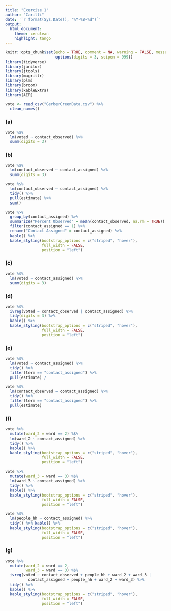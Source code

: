 ```yaml
---
title: "Exercise 1"
author: "Carilli"
date: '`r format(Sys.Date(), "%Y-%B-%d")`'
output: 
  html_document:
    theme: cerulean
    highlight: tango
---
```


```r
knitr::opts_chunk$set(echo = TRUE, comment = NA, warning = FALSE, message = FALSE,
                      options(digits = 3, scipen = 999))
library(tidyverse)
library(janitor)
library(jtools)
library(magrittr)
library(plm)
library(broom)
library(kableExtra)
library(AER)
```

```r
vote <- read_csv("GerberGreenData.csv") %>% 
  clean_names() 
```

### (a)

```r
vote %$% 
  lm(voted ~ contact_observed) %>% 
  summ(digits = 3)
```


### (b)

```r
vote %$% 
  lm(contact_observed ~ contact_assigned) %>% 
  summ(digits = 3) 

vote %$% 
  lm(contact_observed ~ contact_assigned) %>% 
  tidy() %>% 
  pull(estimate) %>% 
  sum()

vote %>% 
  group_by(contact_assigned) %>% 
  summarize("Percent Observed" = mean(contact_observed, na.rm = TRUE)) %>% 
  filter(contact_assigned == 1) %>% 
  rename("Contact Assigned" = contact_assigned) %>% 
  kable() %>% 
  kable_styling(bootstrap_options = c("striped", "hover"), 
                full_width = FALSE,
                position = "left")
```

### (c)

```r
vote %$% 
  lm(voted ~ contact_assigned) %>% 
  summ(digits = 3)
```

### (d)

```r
vote %$% 
  ivreg(voted ~ contact_observed | contact_assigned) %>% 
  tidy(digits = 3) %>% 
  kable() %>% 
  kable_styling(bootstrap_options = c("striped", "hover"), 
                full_width = FALSE,
                position = "left")
```

### (e)

```r
vote %$% 
  lm(voted ~ contact_assigned) %>%
  tidy() %>% 
  filter(term == "contact_assigned") %>% 
  pull(estimate) /

vote %$% 
  lm(contact_observed ~ contact_assigned) %>% 
  tidy() %>% 
  filter(term == "contact_assigned") %>% 
  pull(estimate)

```

### (f)

```r
vote %>% 
  mutate(ward_2 = ward == 2) %$% 
  lm(ward_2 ~ contact_assigned) %>% 
  tidy() %>% 
  kable() %>% 
  kable_styling(bootstrap_options = c("striped", "hover"), 
                full_width = FALSE,
                position = "left")

vote %>% 
  mutate(ward_3 = ward == 3) %$% 
  lm(ward_3 ~ contact_assigned) %>% 
  tidy() %>% 
  kable() %>% 
  kable_styling(bootstrap_options = c("striped", "hover"), 
                full_width = FALSE,
                position = "left")

vote %$% 
  lm(people_hh ~ contact_assigned) %>% 
  tidy() %>% kable() %>% 
  kable_styling(bootstrap_options = c("striped", "hover"), 
                full_width = FALSE,
                position = "left")
```

### (g)

```r
vote %>% 
  mutate(ward_2 = ward == 2,
         ward_3 = ward == 3) %$% 
  ivreg(voted ~ contact_observed + people_hh + ward_2 + ward_3 | 
          contact_assigned + people_hh + ward_2 + ward_3) %>% 
  tidy() %>% 
  kable() %>% 
  kable_styling(bootstrap_options = c("striped", "hover"), 
                full_width = FALSE,
                position = "left")
```

